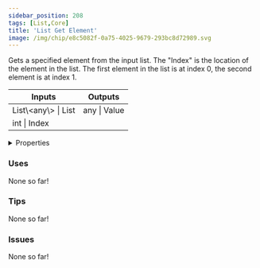 ```yaml
---
sidebar_position: 208
tags: [List,Core]
title: 'List Get Element'
image: /img/chip/e8c5082f-0a75-4025-9679-293bc8d72989.svg
---
```


Gets a specified element from the input list. The "Index" is the location of the element in the list. The first element in the list is at index 0, the second element is at index 1.



<IChip uuid="e8c5082f-0a75-4025-9679-293bc8d72989"/>

<table><thead><tr><th>Inputs</th><th>Outputs</th></tr></thead><tbody><tr><td>List\&lt;any\&gt; | List</td><td>any | Value</td></tr><tr><td>int | Index</td><td /></tr></tbody></table>

<details>
  <summary>Properties</summary>
  <div>
    <div>
    <table>
      <tbody>
        <tr>
          <td>Is beta required?</td>
          <td>No</td>
        </tr>
        <tr>
          <td>Is chip a trolling risk?</td>
          <td>No</td>
        </tr>
        <tr>
          <td>Is chip a role assignment risk?</td>
          <td>No</td>
        </tr>
        <tr>
          <td>Chip UUID</td>
          <td>e8c5082f-0a75-4025-9679-293bc8d72989</td>
        </tr>
        <tr>
          <td>Room availability</td>
          <td>Available everywhere</td>
        </tr>
      </tbody>
    </table>
    </div>
  </div>
</details>

### Uses

None so far!

### Tips

None so far!

### Issues

None so far!